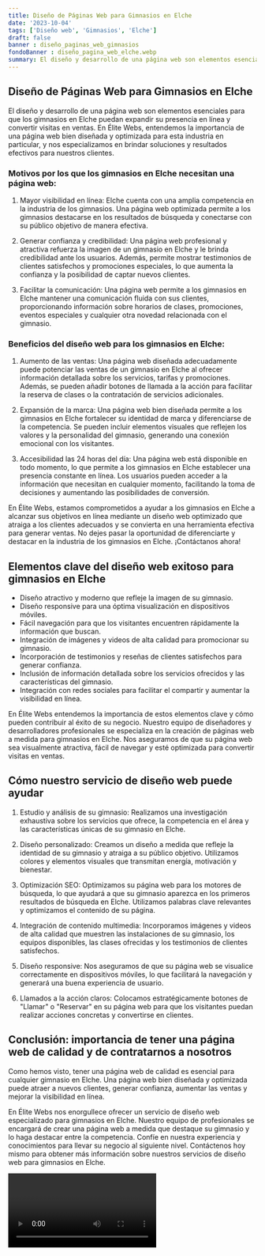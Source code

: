 ```yaml
---
title: Diseño de Páginas Web para Gimnasios en Elche
date: '2023-10-04'
tags: ['Diseño web', 'Gimnasios', 'Elche']
draft: false
banner : diseño_paginas_web_gimnasios
fondoBanner : diseño_pagina_web_elche.webp
summary: El diseño y desarrollo de una página web son elementos esenciales para que los gimnasios en Elche puedan expandir su presencia en línea y convertir visitas en ventas. En Élite Webs, entendemos la importancia de una página web bien diseñada y optimizada para esta industria en particular, y nos especializamos en brindar soluciones y resultados efectivos para nuestros clientes.
---
```


## Diseño de Páginas Web para Gimnasios en Elche

El diseño y desarrollo de una página web son elementos esenciales para que los gimnasios en Elche puedan expandir su presencia en línea y convertir visitas en ventas. En Élite Webs, entendemos la importancia de una página web bien diseñada y optimizada para esta industria en particular, y nos especializamos en brindar soluciones y resultados efectivos para nuestros clientes.

### Motivos por los que los gimnasios en Elche necesitan una página web:

1. Mayor visibilidad en línea: Elche cuenta con una amplia competencia en la industria de los gimnasios. Una página web optimizada permite a los gimnasios destacarse en los resultados de búsqueda y conectarse con su público objetivo de manera efectiva.

2. Generar confianza y credibilidad: Una página web profesional y atractiva refuerza la imagen de un gimnasio en Elche y le brinda credibilidad ante los usuarios. Además, permite mostrar testimonios de clientes satisfechos y promociones especiales, lo que aumenta la confianza y la posibilidad de captar nuevos clientes.

3. Facilitar la comunicación: Una página web permite a los gimnasios en Elche mantener una comunicación fluida con sus clientes, proporcionando información sobre horarios de clases, promociones, eventos especiales y cualquier otra novedad relacionada con el gimnasio.

### Beneficios del diseño web para los gimnasios en Elche:

1. Aumento de las ventas: Una página web diseñada adecuadamente puede potenciar las ventas de un gimnasio en Elche al ofrecer información detallada sobre los servicios, tarifas y promociones. Además, se pueden añadir botones de llamada a la acción para facilitar la reserva de clases o la contratación de servicios adicionales.

2. Expansión de la marca: Una página web bien diseñada permite a los gimnasios en Elche fortalecer su identidad de marca y diferenciarse de la competencia. Se pueden incluir elementos visuales que reflejen los valores y la personalidad del gimnasio, generando una conexión emocional con los visitantes.

3. Accesibilidad las 24 horas del día: Una página web está disponible en todo momento, lo que permite a los gimnasios en Elche establecer una presencia constante en línea. Los usuarios pueden acceder a la información que necesitan en cualquier momento, facilitando la toma de decisiones y aumentando las posibilidades de conversión.

En Élite Webs, estamos comprometidos a ayudar a los gimnasios en Elche a alcanzar sus objetivos en línea mediante un diseño web optimizado que atraiga a los clientes adecuados y se convierta en una herramienta efectiva para generar ventas. No dejes pasar la oportunidad de diferenciarte y destacar en la industria de los gimnasios en Elche. ¡Contáctanos ahora!

<GifSeo />

<Cta />

## Elementos clave del diseño web exitoso para gimnasios en Elche

- Diseño atractivo y moderno que refleje la imagen de su gimnasio.
- Diseño responsive para una óptima visualización en dispositivos móviles.
- Fácil navegación para que los visitantes encuentren rápidamente la información que buscan.
- Integración de imágenes y videos de alta calidad para promocionar su gimnasio.
- Incorporación de testimonios y reseñas de clientes satisfechos para generar confianza.
- Inclusión de información detallada sobre los servicios ofrecidos y las características del gimnasio.
- Integración con redes sociales para facilitar el compartir y aumentar la visibilidad en línea.

En Élite Webs entendemos la importancia de estos elementos clave y cómo pueden contribuir al éxito de su negocio. Nuestro equipo de diseñadores y desarrolladores profesionales se especializa en la creación de páginas web a medida para gimnasios en Elche. Nos aseguramos de que su página web sea visualmente atractiva, fácil de navegar y esté optimizada para convertir visitas en ventas.

## Cómo nuestro servicio de diseño web puede ayudar

1. Estudio y análisis de su gimnasio: Realizamos una investigación exhaustiva sobre los servicios que ofrece, la competencia en el área y las características únicas de su gimnasio en Elche.

2. Diseño personalizado: Creamos un diseño a medida que refleje la identidad de su gimnasio y atraiga a su público objetivo. Utilizamos colores y elementos visuales que transmitan energía, motivación y bienestar.

3. Optimización SEO: Optimizamos su página web para los motores de búsqueda, lo que ayudará a que su gimnasio aparezca en los primeros resultados de búsqueda en Elche. Utilizamos palabras clave relevantes y optimizamos el contenido de su página.

4. Integración de contenido multimedia: Incorporamos imágenes y videos de alta calidad que muestren las instalaciones de su gimnasio, los equipos disponibles, las clases ofrecidas y los testimonios de clientes satisfechos.

5. Diseño responsive: Nos aseguramos de que su página web se visualice correctamente en dispositivos móviles, lo que facilitará la navegación y generará una buena experiencia de usuario.

6. Llamados a la acción claros: Colocamos estratégicamente botones de "Llamar" o "Reservar" en su página web para que los visitantes puedan realizar acciones concretas y convertirse en clientes.

## Conclusión: importancia de tener una página web de calidad y de contratarnos a nosotros

Como hemos visto, tener una página web de calidad es esencial para cualquier gimnasio en Elche. Una página web bien diseñada y optimizada puede atraer a nuevos clientes, generar confianza, aumentar las ventas y mejorar la visibilidad en línea.

En Élite Webs nos enorgullece ofrecer un servicio de diseño web especializado para gimnasios en Elche. Nuestro equipo de profesionales se encargará de crear una página web a medida que destaque su gimnasio y lo haga destacar entre la competencia. Confíe en nuestra experiencia y conocimientos para llevar su negocio al siguiente nivel. Contáctenos hoy mismo para obtener más información sobre nuestros servicios de diseño web para gimnasios en Elche.

<Video />

<CtaBot job='Gimnasios' city='Elche'/>

<Gmaps query='Elche+españa+maps' />
